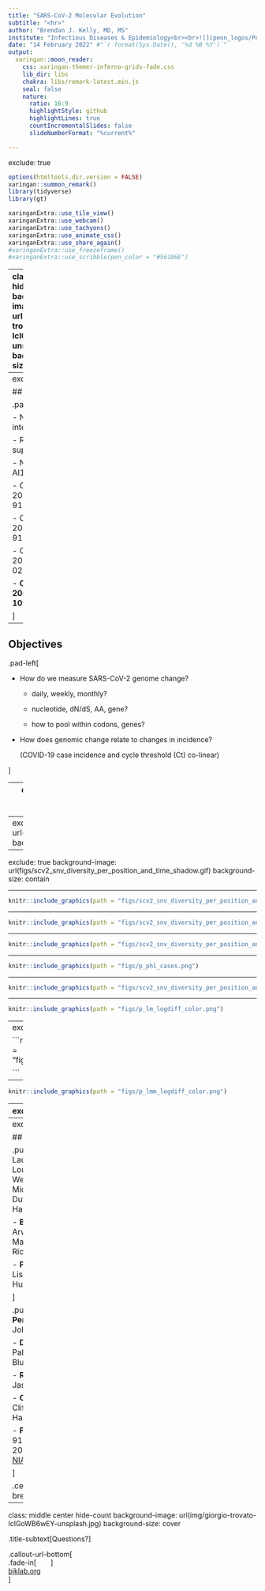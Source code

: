 ```yaml
---
title: "SARS-CoV-2 Molecular Evolution"
subtitle: "<hr>"
author: "Brendan J. Kelly, MD, MS"
institute: "Infectious Diseases & Epidemiology<br><br>![](penn_logos/Penn-Shield-Logotype-White-over-Blue-RGB-Expanded.svg){width=160px}" 
date: "14 February 2022" #"`r format(Sys.Date(), '%d %B %Y')`"
output:
  xaringan::moon_reader:
    css: xaringan-themer-inferno-grids-fade.css
    lib_dir: libs
    chakra: libs/remark-latest.min.js
    seal: false
    nature:
      ratio: 16:9
      highlightStyle: github
      highlightLines: true
      countIncrementalSlides: false
      slideNumberFormat: "%current%"

---
```

exclude: true

```r
options(htmltools.dir.version = FALSE)
xaringan::summon_remark()
library(tidyverse)
library(gt)

```

```r
xaringanExtra::use_tile_view()
xaringanExtra::use_webcam()
xaringanExtra::use_tachyons()
xaringanExtra::use_animate_css()
xaringanExtra::use_share_again()
#xaringanExtra::use_freezeframe()
#xaringanExtra::use_scribble(pen_color = "#56106E")
```

---
class: top left hide-count
background-image: url(img/giorgio-trovato-IclGoWB6wEY-unsplash.jpg)
background-size: cover

.move-top20[
.title-text[<span style='font-size:0.9em'>SARS-CoV-2 Evolution</span>]  
.title-subtext[<span style='font-size:0.9em'>Nucleotide Variants & Case Incidence in the Philadelphia Region</span>]  
]  
  
.callout-url-leftcorner[
.title-nametext[
Brendan J. Kelly, MD, MS  
Infectious Diseases & Epidemiology  
University of Pennsylvania  
`r format(Sys.Date(), '%d %B %Y')`  
]
]

.footnote-right[<span style='color: white'>photo: Giorgio Trovato @unsplash</span>]  



---
exclude: true

## Disclosures  

.pad-left[  

- No conflicts of interest.  

- Research supported by:

    - NIAID K23 AI121485  
    
    - CDC BAA 200-2016-91964  
    
    - CDC BAA 200-2016-91937  
    
    - CDC BAA 200-2018-02919  
    
    - **CDC BAA 200-2021-10986**   

]



---

## Objectives    
  
.pad-left[  
  
- How do we measure SARS-CoV-2 genome change?  
  
    - daily, weekly, monthly?    
    
    - nucleotide, dN/dS, AA, gene?
    
    - how to pool within codons, genes?    

- How does genomic change relate to changes in incidence?  

  (COVID-19 case incidence and cycle threshold (Ct) co-linear) 
  
    
]  



---
exclude: true
class: top left hide-count
background-image: url(img/yudi-haryasa-HEpUyHwJuzQ-unsplash.jpeg)
background-size: cover

## <span style='color: #093b85;'>No Man is an Island</span>


.footnote-right[<span style='color: white'>photo: Yudi Haryasa @unsplash</span>]  



---
exclude: true
background-image: url(figs/scv2_snv_diversity_per_position_and_time_clear.gif)
background-size: contain


---
exclude: true
background-image: url(figs/scv2_snv_diversity_per_position_and_time_shadow.gif)
background-size: contain


---

```r
knitr::include_graphics(path = "figs/scv2_snv_diversity_per_position_and_time_clear_color.gif")

```


---

```r
knitr::include_graphics(path = "figs/scv2_snv_diversity_per_position_and_time_shadow_color.gif")

```


---

```r
knitr::include_graphics(path = "figs/scv2_snv_diversity_per_position_and_time_fixed_color.png")

```



---

```r
knitr::include_graphics(path = "figs/p_phl_cases.png")

```



---

```r
knitr::include_graphics(path = "figs/scv2_snv_diversity_per_position_and_time_fixed_color.png")

```



---

```r
knitr::include_graphics(path = "figs/p_lm_logdiff_color.png")

```



---
exclude: true

```r
knitr::include_graphics(path = "figs/p_lm_logcases_color.png")

```



---

```r
knitr::include_graphics(path = "figs/p_lmm_logdiff_color.png")

```



---
exclude: true

## Conclusions    
  
.pad-left[

- COVID-19 molecular evolution          

- The Canyon Hypothesis  
  
  
]


---
exclude: true

## Acknowledgements    

.pull-left[
- __ARES Group @ Penn__
Laurel Glaser, Kyle Rodino, Sean Loughrey, Laura Cowden,   
Magda Wernovsky, Jennifer Han, Erik Clarke, Michael David,
Matt Ziegler, Lauren Dutcher, Ebbing Lautenbach, Jim Harrigan, Hatem Abdallah

- __Bushman Laboratory @ Penn__
Arwa Abbas, Aoife Roche, Andrew Marques,
Aubrey Bailey, Jacob Leiby,
Rick Bushman

- __PennCHOP Microbiome Program__
Lisa Mattei, Casey Hofstaedter, Huanjia Zhang, Kyle Bittinger

]


.pull-right[
- __Collman Laboratory @ Penn__
Ize Imai, Aurea Simon Soro, John McGinniss, Ron Collman

- __Division of ID @ Penn__
Ian Frank, Pablo Tebas, Robert Gross, Emily Blumberg

- __Rutgers University & Penn DBEI__
Jason Roy, Arman Oganisian
  
- __CDC Prevention Epicenters__
Clifford McDonald, Alison Laufer Halpin
  
- __Funding__
<u>CDC</u>: BAAs 200-2016-91964, 200-2018-02919, 200-2021-10986,
200-2021-10986 & <u>NIAID</u>: K23 AI121485

]

.center[
### brendank@pennmedicine.upenn.edu
]



---
class: middle center hide-count
background-image: url(img/giorgio-trovato-IclGoWB6wEY-unsplash.jpg)
background-size: cover

.title-subtext[Questions?]

.callout-url-bottom[  
.fade-in[<span style="font-size:0.5em; color:white">slides ↓ </span>]  
<span style="link-color:white">[bjklab.org](http://www.bjklab.org)</span>  
]  


